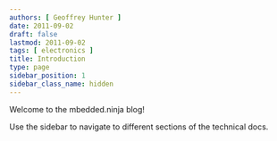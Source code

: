 ```yaml
---
authors: [ Geoffrey Hunter ]
date: 2011-09-02
draft: false
lastmod: 2011-09-02
tags: [ electronics ]
title: Introduction
type: page
sidebar_position: 1
sidebar_class_name: hidden
---
```


Welcome to the mbedded.ninja blog!

Use the sidebar to navigate to different sections of the technical docs.
